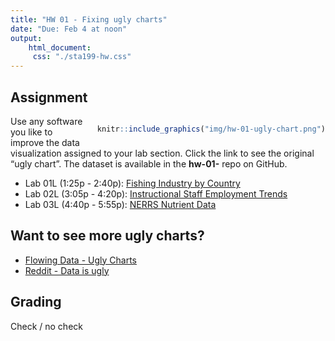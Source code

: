 ```yaml
---
title: "HW 01 - Fixing ugly charts"
date: "Due: Feb 4 at noon"
output: 
    html_document: 
     css: "./sta199-hw.css"
---
```


## Assignment

<div style= "float:right;position: relative; margin-left: 20px">
```r
knitr::include_graphics("img/hw-01-ugly-chart.png")
```
</div>

Use any software you like to improve the data visualization assigned to your lab section. Click the link to see the original "ugly chart". The dataset is available in the **hw-01-** repo on GitHub.

- Lab 01L (1:25p - 2:40p): [Fishing Industry by Country](https://prodduke-my.sharepoint.com/:x:/g/personal/mt324_duke_edu/ESrXch7iGZBKgY-pO_7xQxQBSrT7ZcA9lXfcBEQQYoLj-Q?e=E1tSQ8)
- Lab 02L (3:05p - 4:20p): [Instructional Staff Employment Trends](https://prodduke-my.sharepoint.com/:x:/g/personal/mt324_duke_edu/EdFKonWjzZdDlzYTR9glHMABqlzzzoEY3YTNem8_ZN4O5g?e=PnIJya)
- Lab 03L (4:40p - 5:55p): [NERRS Nutrient Data](https://prodduke-my.sharepoint.com/:x:/g/personal/mt324_duke_edu/EdpksWQFP9BIpFd798gbnvMBxyyK5elA365DJBjUNQgP9A?e=kUrtmk)

## Want to see more ugly charts?

- [Flowing Data - Ugly Charts](https://flowingdata.com/category/visualization/ugly-visualization/)
- [Reddit - Data is ugly](https://www.reddit.com/r/dataisugly/)

## Grading

Check / no check
